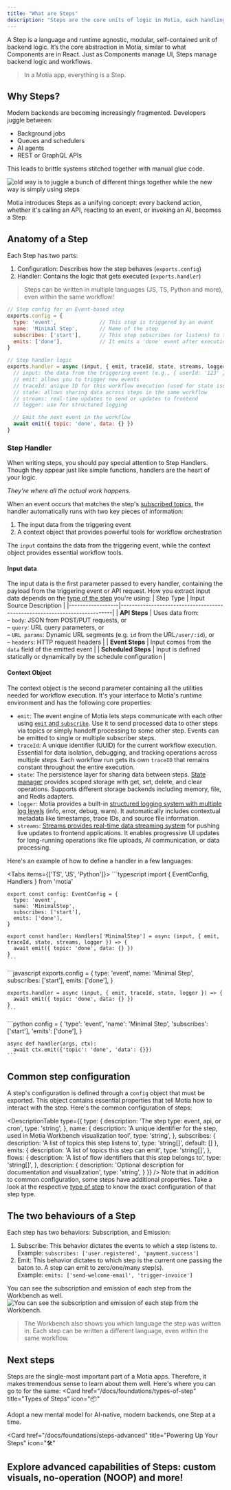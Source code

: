 ```yaml
---
title: "What are Steps"
description: "Steps are the core units of logic in Motia, each handling a specific part of your flow"
---
```


A Step is a language and runtime agnostic, modular, self-contained unit of backend logic. It’s the core abstraction in Motia, similar to what Components are in React. Just as Components manage UI, Steps manage backend logic and workflows.

> In a Motia app, everything is a Step.

## Why Steps?

Modern backends are becoming increasingly fragmented. Developers juggle between:

- Background jobs
- Queues and schedulers
- AI agents
- REST or GraphQL APIs

This leads to brittle systems stitched together with manual glue code.

![old way is to juggle a bunch of different things together while the new way is simply using steps](../img/tis-oldvsnew.png)

Motia introduces Steps as a unifying concept: every backend action, whether it's calling an API, reacting to an event, or invoking an AI, becomes a Step.

## Anatomy of a Step
Each Step has two parts:

1. Configuration: Describes how the step behaves (`exports.config`)
2. Handler: Contains the logic that gets executed (`exports.handler`)

> Steps can be written in multiple languages (JS, TS, Python and more), even within the same workflow!
```js
// Step config for an Event-based step
exports.config = {
  type: 'event',              // This step is triggered by an event
  name: 'Minimal Step',       // Name of the step
  subscribes: ['start'],      // This step subscribes (or listens) to the 'start' step
  emits: ['done'],            // It emits a 'done' event after execution
}

// Step handler logic
exports.handler = async (input, { emit, traceId, state, streams, logger }) => {
  // input: the data from the triggering event (e.g., { userId: '123' })
  // emit: allows you to trigger new events
  // traceId: unique ID for this workflow execution (used for state isolation)
  // state: allows sharing data across steps in the same workflow
  // streams: real-time updates to send or updates to frontend
  // logger: use for structured logging

  // Emit the next event in the workflow
  await emit({ topic: 'done', data: {} })
}
```

### Step Handler
When writing steps, you should pay special attention to Step Handlers. Though they appear just like simple functions, handlers are the heart of your logic. 

_They’re where all the actual work happens._

When an event occurs that matches the step's [subscribed topics](#the-two-behaviours-of-a-step), the handler automatically runs with two key pieces of information:
1. The input data from the triggering event
2. A context object that provides powerful tools for workflow orchestration

The `input` contains the data from the triggering event, while the context object provides essential workflow tools.

#### Input data
The input data is the first parameter passed to every handler, containing the payload from the triggering event or API request. How you extract input data depends on the [type of the step](/docs/foundations/types-of-step) you're using:
| Step Type       | Input Source Description                                                  |
|------------------|---------------------------------------------------------------------------|
| **API Steps**     | Uses data from: <br/>– `body`: JSON from POST/PUT requests, or <br/>– `query`: URL query parameters, or <br/>– `URL params`: Dynamic URL segments (e.g. `id` from the URL`/user/:id`), or <br/>– `headers`: HTTP request headers |
| **Event Steps**   | Input comes from the `data` field of the emitted event                  |
| **Scheduled Steps** | Input is defined statically or dynamically by the schedule configuration |

#### Context Object
The context object is the second parameter containing all the utilities needed for workflow execution. It's your interface to Motia's runtime environment and has the following core properties:
- `emit`: The event engine of Motia lets steps communicate with each other using [`emit` and `subscribe`](/docs/foundations/steps#the-two-behaviours-of-a-step). Use it to send processed data to other steps via topics or simply handoff processing to some other step. Events can be emitted to single or multiple subscriber steps.
- `traceId`: A unique identifier (UUID) for the current workflow execution. Essential for data isolation, debugging, and tracking operations across multiple steps. Each workflow run gets its own `traceID` that remains constant throughout the entire execution.
- `state`: The persistence layer for sharing data between steps. [State manager](/docs/foundations/state-mgt) provides scoped storage with get, set, delete, and clear operations. Supports different storage backends including memory, file, and Redis adapters.
- `logger`: Motia provides a built-in [structured logging system with multiple log levels](/docs/foundations/logging#writing-logs-using-the-logger-object) (info, error, debug, warn). It automatically includes contextual metadata like timestamps, trace IDs, and source file information.
- `streams`: [Streams provides real-time data streaming system](/docs/foundations/streams) for pushing live updates to frontend applications. It enables progressive UI updates for long-running operations like file uploads, AI communication, or data processing.

Here's an example of how to define a handler in a few languages:

<Tabs items={['TS', 'JS', 'Python']}>
  <Tab value="TS">
    ```typescript
    import { EventConfig, Handlers } from 'motia'

    export const config: EventConfig = {
      type: 'event',
      name: 'MinimalStep',
      subscribes: ['start'],
      emits: ['done'],
    }

    export const handler: Handlers['MinimalStep'] = async (input, { emit, traceId, state, streams, logger }) => {
      await emit({ topic: 'done', data: {} })
    }
    ```
  </Tab>
  <Tab value="JS">
    ```javascript
    exports.config = {
      type: 'event',
      name: 'Minimal Step',
      subscribes: ['start'],
      emits: ['done'],
    }

    exports.handler = async (input, { emit, traceId, state, logger }) => {
      await emit({ topic: 'done', data: {} })
    }
    ```
  </Tab>
  <Tab value="Python">
    ```python
    config = {
        'type': 'event',
        'name': 'Minimal Step',
        'subscribes': ['start'],
        'emits': ['done'],
    }

    async def handler(args, ctx):
      await ctx.emit({'topic': 'done', 'data': {}})
    ```
  </Tab>
</Tabs>

## Common step configuration

A step's configuration is defined through a `config` object that must be exported. This object contains essential properties that tell Motia how to interact with the step. Here's the common configuration of steps:

<DescriptionTable
  type={{
    type: {
      description: 'The step type: event, api, or cron',
      type: 'string',
    },
    name: {
      description: 'A unique identifier for the step, used in Motia Workbench visualization tool',
      type: 'string',
    },
    subscribes: {
      description: 'A list of topics this step listens to',
      type: 'string[]',
      default: []
    },
    emits: {
      description: 'A list of topics this step can emit',
      type: 'string[]',
    },
    flows: {
      description: 'A list of flow identifiers that this step belongs to',
      type: 'string[]',
    },
    description: {
      description: 'Optional description for documentation and visualization',
      type: 'string',
    }
  }}
/>
<Callout title="Steps" type="warning">
  Note that in addition to common configuration, some steps have additional properties. Take a look at the respective <a href="/docs/foundation/types-of-step">type of step</a> to know the exact configuration of that step type.
</Callout>

## The two behaviours of a Step
Each step has two behaviors: Subscription, and Emission:
1. Subscribe: This behavior dictates the events to which a step listens to.  
Example: `subscribes: ['user.registered', 'payment.success']`
2. Emit: This behavior dictates to which step is the current one passing the baton to. A step can emit to zero/one/many step(s).  
Example: `emits: ['send-welcome-email', 'trigger-invoice']`

You can see the subscription and emission of each step from the Workbench as well.
![You can see the subscription and emission of each step from the Workbench.](../img/steps-wb.png)
> The Workbench also shows you which language the step was written in. Each step can be written a different language, even within the same workflow.


## Next steps
Steps are the single-most important part of a Motia apps. Therefore, it makes tremendous sense to learn about them well. Here's where you can go to for the same:
<Cards>
  <Card
    href="/docs/foundations/types-of-step"
    title="Types of Steps"
    icon="📦"
  >
  Adopt a new mental model for AI-native, modern backends, one Step at a time.
  </Card>

  <Card
  href="/docs/foundations/steps-advanced"
  title="Powering Up Your Steps"
  icon="🛠️"
>
Explore advanced capabilities of Steps: custom visuals, no-operation (NOOP) and more!
</Card>
</Cards>
---